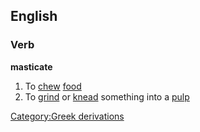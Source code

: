 ==English==
===Verb===
'''masticate'''
#To [[chew]] [[food]]
#To [[grind]] or [[knead]] something into a [[pulp]]
[[Category:Greek derivations]]